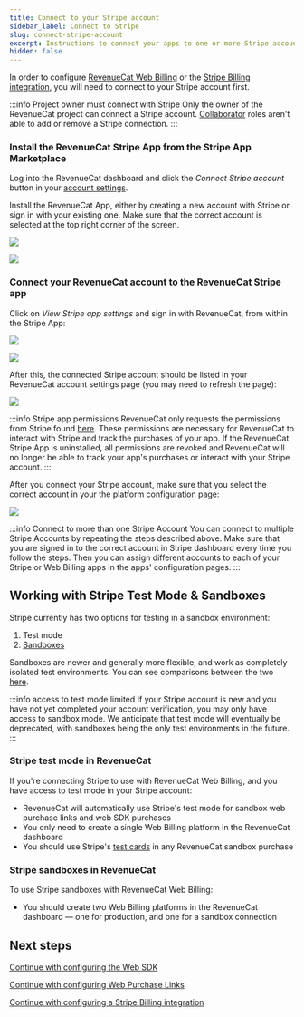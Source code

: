 ```yaml
---
title: Connect to your Stripe account
sidebar_label: Connect to Stripe
slug: connect-stripe-account
excerpt: Instructions to connect your apps to one or more Stripe accounts
hidden: false
---
```


In order to configure [RevenueCat Web Billing](/web/web-billing/overview) or the [Stripe Billing integration](/web/integrations/stripe), you will need to connect to your Stripe account first.

:::info Project owner must connect with Stripe
Only the owner of the RevenueCat project can connect a Stripe account. [Collaborator](/projects/collaborators) roles aren't able to add or remove a Stripe connection.
:::

### Install the RevenueCat Stripe App from the Stripe App Marketplace

Log into the RevenueCat dashboard and click the _Connect Stripe account_ button in your [account settings](https://app.revenuecat.com/settings/account).

Install the RevenueCat App, either by creating a new account with Stripe or sign in with your existing one. Make sure that the correct account is selected at the top right corner of the screen.

![](/docs_images/web/connect-stripe-account/stripe-account-selection.png)

![](/docs_images/web/connect-stripe-account/stripe-app-install.png)

### Connect your RevenueCat account to the RevenueCat Stripe app

Click on _View Stripe app settings_ and sign in with RevenueCat, from within the Stripe App:

![](/docs_images/web/connect-stripe-account/stripe-app-settings.png)

![](/docs_images/web/connect-stripe-account/stripe-app-sign-in-to-rc.png)

After this, the connected Stripe account should be listed in your RevenueCat account settings page (you may need to refresh the page):

![](/docs_images/web/connect-stripe-account/stripe-account-connected.png)

:::info Stripe app permissions
RevenueCat only requests the permissions from Stripe found [here](https://marketplace.stripe.com/apps/revenuecat). These permissions are necessary for RevenueCat to interact with Stripe and track the purchases of your app. If the RevenueCat Stripe App is uninstalled, all permissions are revoked and RevenueCat will no longer be able to track your app's purchases or interact with your Stripe account.
:::

After you connect your Stripe account, make sure that you select the correct account in your the platform configuration page:

![](/docs_images/web/connect-stripe-account/configure-stripe-account-in-app-config.png)

:::info Connect to more than one Stripe Account
You can connect to multiple Stripe Accounts by repeating the steps described above. Make sure that you are signed in to the correct account in Stripe dashboard every time you follow the steps. Then you can assign different accounts to each of your Stripe or Web Billing apps in the apps' configuration pages.
:::

## Working with Stripe Test Mode & Sandboxes

Stripe currently has two options for testing in a sandbox environment:

1. Test mode
2. [Sandboxes](https://docs.stripe.com/sandboxes)

Sandboxes are newer and generally more flexible, and work as completely isolated test environments. You can see comparisons between the two [here](https://docs.stripe.com/testing-use-cases).

:::info access to test mode limited
If your Stripe account is new and you have not yet completed your account verification, you may only have access to sandbox mode. We anticipate that test mode will eventually be deprecated, with sandboxes being the only test environments in the future.
:::

### Stripe test mode in RevenueCat

If you're connecting Stripe to use with RevenueCat Web Billing, and you have access to test mode in your Stripe account:

- RevenueCat will automatically use Stripe's test mode for sandbox web purchase links and web SDK purchases
- You only need to create a single Web Billing platform in the RevenueCat dashboard
- You should use Stripe's [test cards](https://docs.stripe.com/testing) in any RevenueCat sandbox purchase

### Stripe sandboxes in RevenueCat

To use Stripe sandboxes with RevenueCat Web Billing:

- You should create two Web Billing platforms in the RevenueCat dashboard — one for production, and one for a sandbox connection

## Next steps

[Continue with configuring the Web SDK](web-billing/web-sdk#app-configuration)

[Continue with configuring Web Purchase Links](web-billing/web-purchase-links)

[Continue with configuring a Stripe Billing integration](integrations/stripe)
